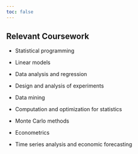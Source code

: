 ```yaml
---
toc: false
---
```


## Relevant Coursework

- Statistical programming

- Linear models

- Data analysis and regression

- Design and analysis of experiments

- Data mining

- Computation and optimization for statistics

- Monte Carlo methods

- Econometrics

- Time series analysis and economic forecasting